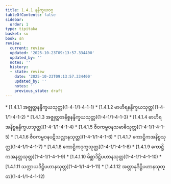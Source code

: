 ```yaml
---
title: 1.4.1 နန္ဒိက္ခယဝဂ္ဂ
tableOfContents: false
sidebar:
  order: 1
type: tipitaka
basket: su
book: sn
review:
  current: review
  updated: '2025-10-23T09:13:57.334400'
  updated_by: ''
  notes: ''
  history:
  - state: review
    date: '2025-10-23T09:13:57.334400'
    updated_by: ''
    notes: ''
    previous_state: draft
---
```



<ReviewStatus review={frontmatter.review} showDetails={true} />

<HypothesisAnnotation frontmatter={frontmatter} />

<DynamicBreadcrumb />



<TableOfContents book="sn" section="1.4.1">
* [1.4.1.1 အဇ္ဈတ္တနန္ဒိက္ခယသုတ္တ](1-4-1/1-4-1-1)
* [1.4.1.2 ဗာဟိရနန္ဒိက္ခယသုတ္တ](1-4-1/1-4-1-2)
* [1.4.1.3 အဇ္ဈတ္တအနိစ္စနန္ဒိက္ခယသုတ္တ](1-4-1/1-4-1-3)
* [1.4.1.4 ဗာဟိရအနိစ္စနန္ဒိက္ခယသုတ္တ](1-4-1/1-4-1-4)
* [1.4.1.5 ဇီဝကမ္ဗဝနသမာဓိသုတ္တ](1-4-1/1-4-1-5)
* [1.4.1.6 ဇီဝကမ္ဗဝနပဋိသလ္လာနသုတ္တ](1-4-1/1-4-1-6)
* [1.4.1.7 ကောဋ္ဌိကအနိစ္စသုတ္တ](1-4-1/1-4-1-7)
* [1.4.1.8 ကောဋ္ဌိကဒုက္ခသုတ္တ](1-4-1/1-4-1-8)
* [1.4.1.9 ကောဋ္ဌိကအနတ္တသုတ္တ](1-4-1/1-4-1-9)
* [1.4.1.10 မိစ္ဆာဒိဋ္ဌိပဟာနသုတ္တ](1-4-1/1-4-1-10)
* [1.4.1.11 သက္ကာယဒိဋ္ဌိပဟာနသုတ္တ](1-4-1/1-4-1-11)
* [1.4.1.12 အတ္တာနုဒိဋ္ဌိပဟာနသုတ္တ](1-4-1/1-4-1-12)
</TableOfContents>